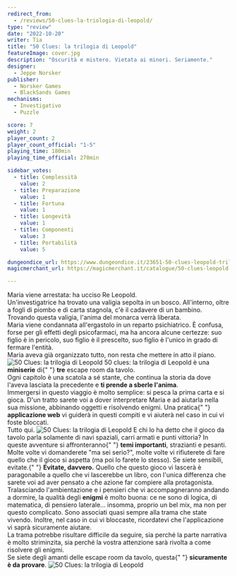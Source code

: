 ```yaml
---
redirect_from:
  - /reviews/50-clues-la-triologia-di-leopold/
type: "review"
date: "2022-10-20"
writer: Tia
title: "50 Clues: la trilogia di Leopold"
featureImage: cover.jpg
description: "Oscurità e mistero. Vietata ai minori. Seriamente."
designer:
  - Jeppe Norsker
publisher:
  - Norsker Games
  - BlackSands Games
mechanisms:
  - Investigativo
  - Puzzle

score: 7
weight: 2
player_count: 2
player_count_official: "1-5"
playing_time: 180min
playing_time_official: 270min

sidebar_votes:
  - title: Complessità
    value: 2
  - title: Preparazione
    value: 1
  - title: Fortuna
    value: 1
  - title: Longevità
    value: 1
  - title: Componenti
    value: 3
  - title: Portabilità
    value: 5

dungeondice_url: https://www.dungeondice.it/23651-50-clues-leopold-trilogia-completa.html
magicmerchant_url: https://magicmerchant.it/catalogue/50-clues-leopold-bundle-trilogia-completa-47990/

---
```


<Setting>
  Maria viene arrestata: ha ucciso Re Leopold. <br />
  Un'investigatrice ha trovato una valigia sepolta in un bosco. All'interno, oltre
  a fogli di piombo e di carta stagnola, c'è il cadavere di un bambino. <br />
  Trovando questa valigia, l'anima del monarca verrà liberata.
  <br />
  Maria viene condannata all'ergastolo in un reparto psichiatrico. È confusa,
  forse per gli effetti degli psicofarmaci, ma ha ancora alcune certezze: suo
  figlio è in pericolo, suo figlio è il prescelto, suo figlio è l'unico in grado
  di fermare l'entità.
  <br />
  Maria aveva già organizzato tutto, non resta che mettere in atto il piano.
</Setting>

<img src="./game1.jpg" alt="50 Clues: la trilogia di Leopold" />

<Rules>
  50 clues: la trilogia di Leopold è una <strong>miniserie</strong> di{" "}
  <strong>tre</strong> escape room da tavolo.
  <br />
  Ogni capitolo è una scatola a sé stante, che continua la storia da dove
  l'aveva lasciata la precedente e <strong>ti prende a sberle l'anima</strong>.
  <br />
  Immergersi in questo viaggio è molto semplice: si pesca la prima carta e si
  gioca. D'un tratto sarete voi a dover interpretare Maria e ad aiutarla nella
  sua missione, abbinando oggetti e risolvendo enigmi. Una pratica{" "}
  <strong>applicazione web</strong> vi guiderà in questi compiti e vi aiuterà
  nel caso in cui vi foste bloccati. <br />
  Tutto qui.
</Rules>

<img src="./game2.jpg" alt="50 Clues: la trilogia di Leopold" />

<Feedback>
  E chi lo ha detto che il gioco da tavolo parla solamente di navi spaziali,
  carri armati e punti vittoria? In queste avventure si affronteranno{" "}
  <strong>temi importanti</strong>, strazianti e pesanti. Molte volte vi
  domanderete "ma sei serio?", molte volte vi rifiuterete di fare quello che il
  gioco si aspetta (ma poi lo farete lo stesso). Se siete sensibili, evitate.{" "}
  <strong>Evitate, davvero.</strong> Quello che questo gioco vi lascerà è
  paragonabile a quello che vi lascerebbe un libro, con l'unica differenza che
  sarete voi ad aver pensato a che azione far compiere alla protagonista. <br />
  Tralasciando l'ambientazione e i pensieri che vi accompagneranno andando a dormire,
  la qualità degli <strong>enigmi</strong> è molto buona: ce ne sono di logica, di
  matematica, di pensiero laterale… insomma, proprio un bel mix, ma non per questo
  complicato. Sono associati quasi sempre alla trama che state vivendo. Inoltre,
  nel caso in cui vi bloccaste, ricordatevi che l'applicazione vi saprà sicuramente
  aiutare.
  <br />
  La trama potrebbe risultare difficile da seguire, sia perché la parte narrativa
  è molto striminzita, sia perché la vostra attenzione sarà rivolta a come risolvere
  gli enigmi. <br />
  Se siete degli amanti delle escape room da tavolo, questa{" "}
  <strong>sicuramente è da provare</strong>.
</Feedback>

<img src="./game3.jpg" alt="50 Clues: la trilogia di Leopold" />
